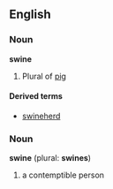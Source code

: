 {{rfc}}
==English==
===Noun===
'''swine'''

#Plural of [[pig]]

====Derived terms====
*[[swineherd]]

===Noun===
'''swine''' (plural: '''swines''')

#a contemptible person